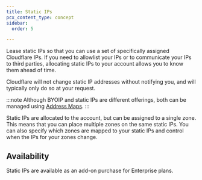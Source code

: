 ```yaml
---
title: Static IPs
pcx_content_type: concept
sidebar:
  order: 5

---
```


Lease static IPs so that you can use a set of specifically assigned Cloudflare IPs. If you need to allowlist your IPs or to communicate your IPs to third parties, allocating static IPs to your account allows you to know them ahead of time.

Cloudflare will not change static IP addresses without notifying you, and will typically only do so at your request.

:::note
Although BYOIP and static IPs are different offerings, both can be managed using [Address Maps](/byoip/address-maps/).
:::

Static IPs are allocated to the account, but can be assigned to a single zone. This means that you can place multiple zones on the same static IPs. You can also specify which zones are mapped to your static IPs and control when the IPs for your zones change.

## Availability

Static IPs are available as an add-on purchase for Enterprise plans.